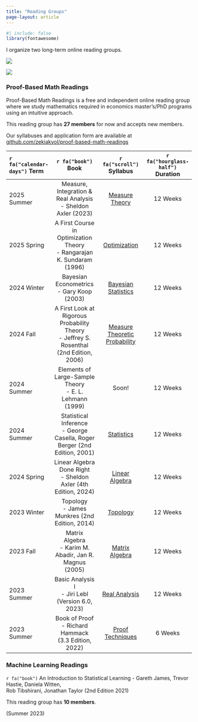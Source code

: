 ```yaml
---
title: "Reading Groups"
page-layout: article
---
```


```r
#| include: false
library(fontawesome)
```

I organize two long-term online reading groups.

::: {layout-ncol=2}
![](logos_png/proofbasedmathreadings_logo.png)

![](logos_png/mlreadings_logo.png)
:::

### **Proof-Based Math Readings**

Proof-Based Math Readings is a free and independent online reading group where we study mathematics required in economics master's/PhD programs using an intuitive approach.

This reading group has **27 members** for now and accepts new members.

Our syllabuses and application form are available at [github.com/zekiakyol/proof-based-math-readings](https://github.com/zekiakyol/proof-based-math-readings){target="_blank"}

`r fa("calendar-days")` Term | `r fa("book")` Book | `r fa("scroll")` Syllabus | `r fa("hourglass-half")` Duration 
:-- | :--: | :--: | :--:
2025 Summer | Measure, Integration & Real Analysis <br> - Sheldon Axler (2023) | [Measure Theory](https://github.com/zekiakyol/proof-based-math-readings/blob/main/PBMR_MeasureTheory_Syllabus.pdf){target="_blank"} | 12 Weeks
2025 Spring | A First Course in Optimization Theory <br> - Rangarajan K. Sundaram (1996) | [Optimization](https://github.com/zekiakyol/proof-based-math-readings/blob/main/PBMR_Optimization_Syllabus.pdf){target="_blank"} | 12 Weeks
2024 Winter | Bayesian Econometrics <br> - Gary Koop (2003) | [Bayesian <br> Statistics](https://github.com/zekiakyol/proof-based-math-readings/blob/main/PBMR_BayesianStatistics_Syllabus.pdf){target="_blank"} | 12 Weeks
2024 Fall   | A First Look at Rigorous Probability Theory <br> - Jeffrey S. Rosenthal (2nd Edition, 2006) | [Measure <br> Theoretic <br> Probability](https://github.com/zekiakyol/proof-based-math-readings/blob/main/PBMR_MeasureTheoreticProbability_Syllabus.pdf){target="_blank"} | 12 Weeks
2024 Summer | Elements of Large-Sample Theory <br> - E. L. Lehmann (1999) | Soon! | 12 Weeks
2024 Summer | Statistical Inference <br> - George Casella, Roger Berger (2nd Edition, 2001) | [Statistics](https://github.com/zekiakyol/proof-based-math-readings/blob/main/PBMR_Statistics_Syllabus.pdf){target="_blank"} | 12 Weeks
2024 Spring | Linear Algebra Done Right <br> - Sheldon Axler (4th Edition, 2024) | [Linear Algebra](https://github.com/zekiakyol/proof-based-math-readings/blob/main/PBMR_LinearAlgebra_Syllabus.pdf){target="_blank"} | 12 Weeks
2023 Winter | Topology <br> - James Munkres (2nd Edition, 2014) | [Topology](https://github.com/zekiakyol/proof-based-math-readings/blob/main/PBMR_Topology_Syllabus.pdf){target="_blank"} | 12 Weeks
2023 Fall   | Matrix Algebra <br> - Karim M. Abadir, Jan R. Magnus (2005) | [Matrix Algebra](https://github.com/zekiakyol/proof-based-math-readings/blob/main/PBMR_MatrixAlgebra_Syllabus.pdf){target="_blank"} | 12 Weeks
2023 Summer | Basic Analysis I <br> - Jiri Lebl (Version 6.0, 2023) | [Real Analysis](https://github.com/zekiakyol/proof-based-math-readings/blob/main/PBMR_RealAnalysis_Syllabus.pdf){target="_blank"} | 12 Weeks
2023 Summer | Book of Proof <br> - Richard Hammack (3.3 Edition, 2022) | [Proof Techniques](https://github.com/zekiakyol/proof-based-math-readings/blob/main/PBMR_ProofTechniques_Syllabus.pdf){target="_blank"} | 6 Weeks

### **Machine Learning Readings**

::: {.d-flex .justify-content-between}
::: {}
`r fa("book")` An Introduction to Statistical Learning - Gareth James, Trevor Hastie, Daniela Witten, <br>
Rob Tibshirani, Jonathan Taylor (2nd Edition 2021)

This reading group has **10 members**.

:::
::: {.text-end}
(Summer 2023) <br> 
:::
:::
